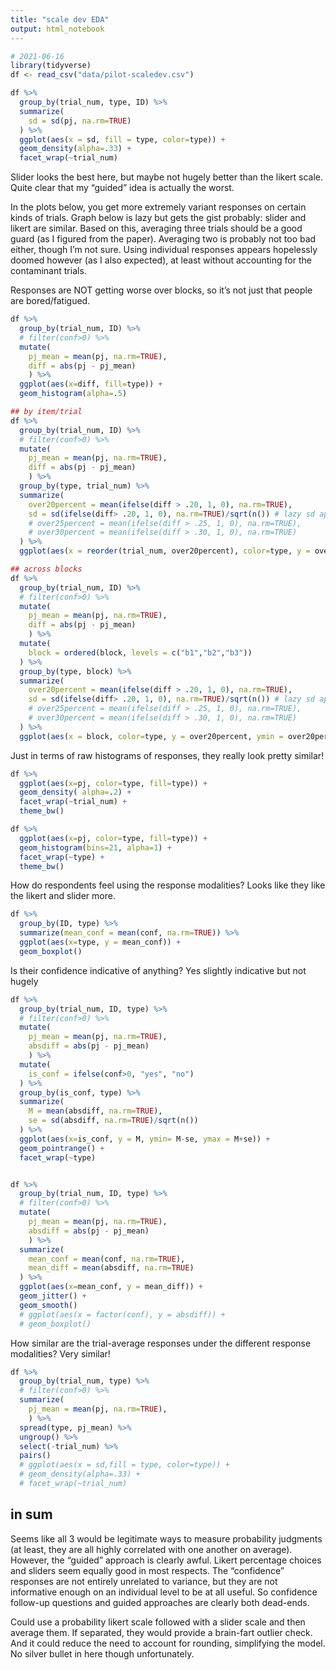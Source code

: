 ```yaml
---
title: "scale dev EDA"
output: html_notebook
---
```



```r
# 2021-06-16
library(tidyverse)
df <- read_csv("data/pilot-scaledev.csv")
```

```r
df %>% 
  group_by(trial_num, type, ID) %>% 
  summarize(
    sd = sd(pj, na.rm=TRUE)
  ) %>% 
  ggplot(aes(x = sd, fill = type, color=type)) +
  geom_density(alpha=.33) +
  facet_wrap(~trial_num)
```

Slider looks the best here, but maybe not hugely better than the likert scale. Quite clear that my "guided" idea is actually the worst. 

In the plots below, you get more extremely variant responses on certain kinds of trials. Graph below is lazy but gets the gist probably: slider and likert are similar. Based on this, averaging three trials should be a good guard (as I figured from the paper). Averaging two is probably not too bad either, though I'm not sure. Using individual responses appears hopelessly doomed however (as I also expected), at least without accounting for the contaminant trials.  

Responses are NOT getting worse over blocks, so it's not just that people are bored/fatigued.

```r
df %>% 
  group_by(trial_num, ID) %>% 
  # filter(conf>0) %>%
  mutate(
    pj_mean = mean(pj, na.rm=TRUE),
    diff = abs(pj - pj_mean)
    ) %>% 
  ggplot(aes(x=diff, fill=type)) +
  geom_histogram(alpha=.5)

## by item/trial
df %>% 
  group_by(trial_num, ID) %>% 
  # filter(conf>0) %>%
  mutate(
    pj_mean = mean(pj, na.rm=TRUE),
    diff = abs(pj - pj_mean)
    ) %>% 
  group_by(type, trial_num) %>% 
  summarize(
    over20percent = mean(ifelse(diff > .20, 1, 0), na.rm=TRUE),
    sd = sd(ifelse(diff> .20, 1, 0), na.rm=TRUE)/sqrt(n()) # lazy sd approx, no good in this range
    # over25percent = mean(ifelse(diff > .25, 1, 0), na.rm=TRUE),
    # over30percent = mean(ifelse(diff > .30, 1, 0), na.rm=TRUE)
  ) %>% 
  ggplot(aes(x = reorder(trial_num, over20percent), color=type, y = over20percent, ymin = over20percent-sd, ymax=over20percent+sd)) + geom_pointrange(position=position_dodge(width=.5))

## across blocks
df %>% 
  group_by(trial_num, ID) %>% 
  # filter(conf>0) %>%
  mutate(
    pj_mean = mean(pj, na.rm=TRUE),
    diff = abs(pj - pj_mean)
    ) %>% 
  mutate(
    block = ordered(block, levels = c("b1","b2","b3"))
  ) %>% 
  group_by(type, block) %>% 
  summarize(
    over20percent = mean(ifelse(diff > .20, 1, 0), na.rm=TRUE),
    sd = sd(ifelse(diff> .20, 1, 0), na.rm=TRUE)/sqrt(n()) # lazy sd approx, no good in this range
    # over25percent = mean(ifelse(diff > .25, 1, 0), na.rm=TRUE),
    # over30percent = mean(ifelse(diff > .30, 1, 0), na.rm=TRUE)
  ) %>% 
  ggplot(aes(x = block, color=type, y = over20percent, ymin = over20percent-sd, ymax=over20percent+sd)) + geom_pointrange(position=position_dodge(width=.5))
```

Just in terms of raw histograms of responses, they really look pretty similar!

```r
df %>% 
  ggplot(aes(x=pj, color=type, fill=type)) +
  geom_density( alpha=.2) +
  facet_wrap(~trial_num) +
  theme_bw()

df %>% 
  ggplot(aes(x=pj, color=type, fill=type)) +
  geom_histogram(bins=21, alpha=1) +
  facet_wrap(~type) +
  theme_bw()
```

How do respondents feel using the response modalities? Looks like they like the likert and slider more.

```r
df %>% 
  group_by(ID, type) %>% 
  summarize(mean_conf = mean(conf, na.rm=TRUE)) %>% 
  ggplot(aes(x=type, y = mean_conf)) +
  geom_boxplot()
```
Is their confidence indicative of anything? Yes slightly indicative but not hugely

```r

df %>% 
  group_by(trial_num, ID, type) %>% 
  # filter(conf>0) %>%
  mutate(
    pj_mean = mean(pj, na.rm=TRUE),
    absdiff = abs(pj - pj_mean)
    ) %>% 
  mutate(
    is_conf = ifelse(conf>0, "yes", "no")
  ) %>% 
  group_by(is_conf, type) %>% 
  summarize(
    M = mean(absdiff, na.rm=TRUE),
    se = sd(absdiff, na.rm=TRUE)/sqrt(n())
  ) %>%
  ggplot(aes(x=is_conf, y = M, ymin= M-se, ymax = M+se)) +
  geom_pointrange() +
  facet_wrap(~type)


df %>% 
  group_by(trial_num, ID, type) %>% 
  # filter(conf>0) %>%
  mutate(
    pj_mean = mean(pj, na.rm=TRUE),
    absdiff = abs(pj - pj_mean)
    ) %>% 
  summarize(
    mean_conf = mean(conf, na.rm=TRUE),
    mean_diff = mean(absdiff, na.rm=TRUE)
  ) %>% 
  ggplot(aes(x=mean_conf, y = mean_diff)) +
  geom_jitter() +
  geom_smooth()
  # ggplot(aes(x = factor(conf), y = absdiff)) +
  # geom_boxplot()
```


How similar are the trial-average responses under the different response modalities? Very similar!

```r
df %>% 
  group_by(trial_num, type) %>% 
  # filter(conf>0) %>%
  summarize(
    pj_mean = mean(pj, na.rm=TRUE),
    ) %>%
  spread(type, pj_mean) %>% 
  ungroup() %>% 
  select(-trial_num) %>% 
  pairs()
  # ggplot(aes(x = sd,fill = type, color=type)) +
  # geom_density(alpha=.33) +
  # facet_wrap(~trial_num)
```
## in sum

Seems like all 3 would be legitimate ways to measure probability judgments (at least, they are all highly correlated with one another on average). However, the "guided" approach is clearly awful. Likert percentage choices and sliders seem equally good in most respects. The "confidence" responses are not entirely unrelated to variance, but they are not informative enough on an individual level to be at all useful.  So confidence follow-up questions and guided approaches are clearly both dead-ends.

Could use a probability likert scale followed with a slider scale and then average them. If separated, they would provide a brain-fart outlier check. And it could reduce the need to account for rounding, simplifying the model. No silver bullet in here though unfortunately.


